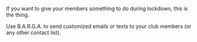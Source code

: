 If you want to give your members something to do during lockdown, this is the thing.

Use B.A.R.G.A. to send customized emails or texts to your club members (or any other contact list).